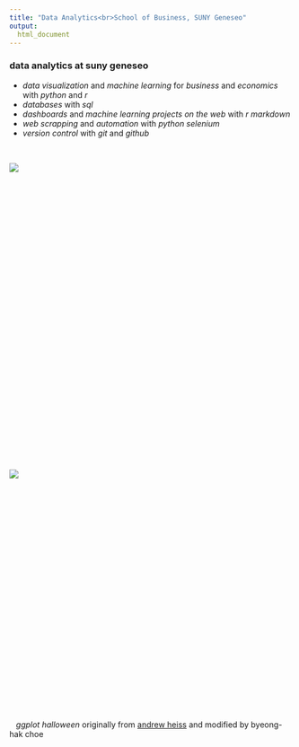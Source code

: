 ```yaml
---
title: "Data Analytics<br>School of Business, SUNY Geneseo"
output: 
  html_document
---
```


### data analytics at suny geneseo

- *data visualization* and *machine learning* for *business* and *economics* with *python* and *r* 
- *databases* with *sql*
- *dashboards* and *machine learning projects on the web* with *r markdown*
- *web scrapping* and *automation* with *python selenium*
- *version control* with *git* and *github*  

<br>

<div style="width:600px; height:450px">
![](figures/spooky-data.gif)
</div>

<br><br>
<br><br>

<div style="width:600px; height:350px">
![](figures/correlation_causation.jpg)
</div>

<br><br>
<br><br>

&nbsp;&nbsp; *ggplot halloween* originally from [andrew heiss](https://twitter.com/andrewheiss/status/1057682358135021568) and modified by byeong-hak choe



